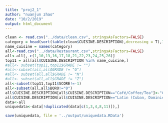 ```yaml
---
title: "proj2_1"
author: "nuanjun zhao"
date: "10/2/2019"
output: html_document
---
```


```r
clean <- read.csv("../data/clean.csv", stringsAsFactors=FALSE)
category = head(sort(table(clean$CUISINE.DESCRIPTION),decreasing = T),11)
name_cuisine = names(category)
all<-read.csv("../data/Restaurant.csv",stringsAsFactors=FALSE)
all<-all[,-c(1,10,13,16,17,18,21,22,23,24,25,26)]
top11 = all[all$CUISINE.DESCRIPTION %in% name_cuisine,]
#all<- subset(top11,top11$GRADE != "")
#all<-subset(all,all$GRADE != "G")
#all<- subset(all,all$GRADE != "N")
#all<- subset(all,all$GRADE != "Z")
all<-subset(top11,top11$SCORE!=-1)
all<-subset(all,all$BORO!="0")
all$CUISINE.DESCRIPTION[all$CUISINE.DESCRIPTION=="Café/Coffee/Tea"]<-"Café"
all$CUISINE.DESCRIPTION[all$CUISINE.DESCRIPTION=="Latin (Cuban, Dominican, Puerto Rican, South & Central American)"]<-"Latin"
data<-all
uniquedata<-data[!duplicated(data[c(1,3,4,8,11)]),]

save(uniquedata, file = '../output/uniquedata.RData')
```